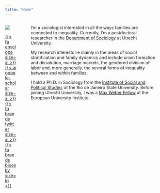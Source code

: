 ```yaml
---
title: "Home"
---
```


:::: {.columns}

::: {.column width="30%"}
![](/files/profile.jpg){fig-align="right"}


[{{< fa envelope size=xl >}}](mailto:w.barbosamachado@uu.nl) 
[{{< ai google-scholar size=xl >}}](https://scholar.google.com/citations?user=miJiVQcAAAAJ&hl=en)
[{{< fa brands twitter size=xl >}}](https://twitter.com/weverthonbm)
[{{< fa brands bluesky size=lg >}}](https://bsky.app/profile/weverthon.bsky.social) 


:::

::: {.column width="5%"}
:::

::: {.column}
I'm a sociologist interested in all the ways families are connected to inequality. Currently, I'm a postdoctoral researcher in the [Department of Sociology](https://www.uu.nl/en/organisation/sociology) at Utrecht University. 

My research interests lie mainly in the areas of social stratification and family dynamics and include union formation and dissolution, marriage markets, the gendered division of labor and, more generally, the several forms of inequality between and within families.

I hold a Ph.D. in Sociology from the [Institute of Social and Political Studies](http://www.iesp.uerj.br/en/) of the Rio de Janeiro State University. Before joining Utrecht University, I was a [Max Weber Fellow](https://www.eui.eu/ProgrammesAndFellowships/MaxWeberProgramme/alumni/Max-Weber-Alumni-Bio?id=31180) at the European University Institute. 
:::

::::

